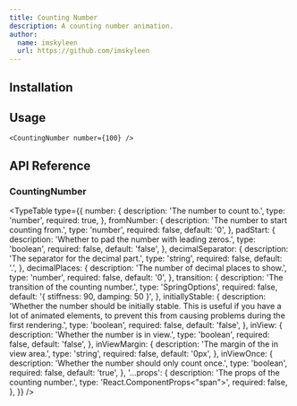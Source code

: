 ```yaml
---
title: Counting Number
description: A counting number animation.
author:
  name: imskyleen
  url: https://github.com/imskyleen
---
```


<ComponentPreview name="demo-primitives-texts-counting-number" />

## Installation

<ComponentInstallation name="primitives-texts-counting-number" />

## Usage

```tsx
<CountingNumber number={100} />
```

## API Reference

### CountingNumber

<TypeTable
  type={{
    number: {
      description: 'The number to count to.',
      type: 'number',
      required: true,
    },
    fromNumber: {
      description: 'The number to start counting from.',
      type: 'number',
      required: false,
      default: '0',
    },
    padStart: {
      description: 'Whether to pad the number with leading zeros.',
      type: 'boolean',
      required: false,
      default: 'false',
    },
    decimalSeparator: {
      description: 'The separator for the decimal part.',
      type: 'string',
      required: false,
      default: '.',
    },
    decimalPlaces: {
      description: 'The number of decimal places to show.',
      type: 'number',
      required: false,
      default: '0',
    },
    transition: {
      description: 'The transition of the counting number.',
      type: 'SpringOptions',
      required: false,
      default: '{ stiffness: 90, damping: 50 }',
    },
    initiallyStable: {
      description:
        'Whether the number should be initially stable. This is useful if you have a lot of animated elements, to prevent this from causing problems during the first rendering.',
      type: 'boolean',
      required: false,
      default: 'false',
    },
    inView: {
      description: 'Whether the number is in view.',
      type: 'boolean',
      required: false,
      default: 'false',
    },
    inViewMargin: {
      description: 'The margin of the in view area.',
      type: 'string',
      required: false,
      default: '0px',
    },
    inViewOnce: {
      description: 'Whether the number should only count once.',
      type: 'boolean',
      required: false,
      default: 'true',
    },
    '...props': {
      description: 'The props of the counting number.',
      type: 'React.ComponentProps<"span">',
      required: false,
    },
  }}
/>
